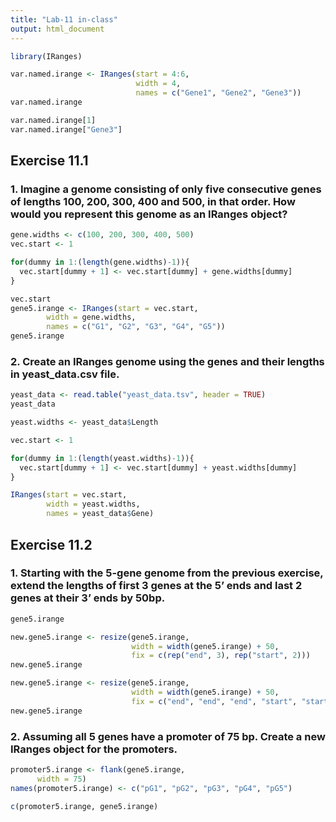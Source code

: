 ```yaml
---
title: "Lab-11 in-class"
output: html_document
---
```


```r
library(IRanges)
```

```r
var.named.irange <- IRanges(start = 4:6, 
                            width = 4,
                            names = c("Gene1", "Gene2", "Gene3"))
var.named.irange
```
```r
var.named.irange[1]
var.named.irange["Gene3"]
```

## Exercise 11.1
### 1. Imagine a genome consisting of only five consecutive genes of lengths 100, 200, 300, 400 and 500, in that order. How would you represent this genome as an IRanges object?
```r

gene.widths <- c(100, 200, 300, 400, 500)
vec.start <- 1

for(dummy in 1:(length(gene.widths)-1)){
  vec.start[dummy + 1] <- vec.start[dummy] + gene.widths[dummy]
}

vec.start
gene5.irange <- IRanges(start = vec.start, 
        width = gene.widths, 
        names = c("G1", "G2", "G3", "G4", "G5"))
gene5.irange
```


### 2. Create an IRanges genome using the genes and their lengths in yeast_data.csv file.
```r
yeast_data <- read.table("yeast_data.tsv", header = TRUE)
yeast_data

yeast.widths <- yeast_data$Length

vec.start <- 1

for(dummy in 1:(length(yeast.widths)-1)){
  vec.start[dummy + 1] <- vec.start[dummy] + yeast.widths[dummy]
}

IRanges(start = vec.start, 
        width = yeast.widths, 
        names = yeast_data$Gene)
```

## Exercise 11.2

### 1. Starting with the 5-gene genome from the previous exercise, extend the lengths of first 3 genes at the 5' ends and last 2 genes at their 3' ends by 50bp.
```r
gene5.irange

new.gene5.irange <- resize(gene5.irange,
                           width = width(gene5.irange) + 50,
                           fix = c(rep("end", 3), rep("start", 2)))
new.gene5.irange

new.gene5.irange <- resize(gene5.irange,
                           width = width(gene5.irange) + 50,
                           fix = c("end", "end", "end", "start", "start"))
new.gene5.irange
```

### 2. Assuming all 5 genes have a promoter of 75 bp. Create a new IRanges object for the promoters.
```r
promoter5.irange <- flank(gene5.irange, 
      width = 75)
names(promoter5.irange) <- c("pG1", "pG2", "pG3", "pG4", "pG5")

c(promoter5.irange, gene5.irange)

```





















